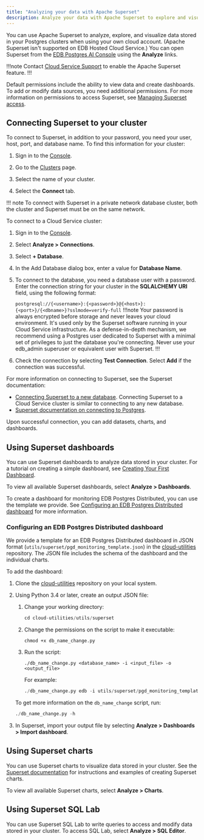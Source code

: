 ```yaml
---
title: "Analyzing your data with Apache Superset"
description: Analyze your data with Apache Superset to explore and visualize data stored in your Postgres clusters.
---
```

You can use Apache Superset to analyze, explore, and visualize data stored in your Postgres clusters when using your own cloud account. (Apache Superset isn't supported on EDB Hosted Cloud Service.) You can open Superset from the [EDB Postgres AI Console](https://portal.biganimal.com/) using the **Analyze** links. 

!!!note
   Contact [Cloud Service Support](../overview/support) to enable the Apache Superset feature. 
!!!

Default permissions include the ability to view data and create dashboards. To add or modify data sources, you need additional permissions. For more information on permissions to access Superset, see [Managing Superset access](../administering_cluster/01a_superset_access).


## Connecting Superset to your cluster

To connect to Superset, in addition to your password, you need your user, host, port, and database name. To find this information for your cluster:

1. Sign in to the [Console](https://portal.biganimal.com/).

3. Go to the [Clusters](https://portal.biganimal.com/clusters) page.
4. Select the name of your cluster.
5. Select the **Connect** tab.

!!! note
    To connect with Superset in a private network database cluster, both the cluster and Superset must be on the same network. 

To connect to a Cloud Service cluster:

1. Sign in to the [Console](https://portal.biganimal.com/).

2. Select **Analyze > Connections**.
3. Select **+ Database**.
4. In the Add Database dialog box, enter a value for **Database Name**.
5. To connect to the database, you need a database user with a password. Enter the connection string for your cluster in the **SQLALCHEMY URI** field, using the following format:

    `postgresql://{<username>}:{<password>}@{<host>}:{<port>}/{<dbname>}?sslmode=verify-full`
   !!!note
   Your password is always encrypted before storage and never leaves your cloud environment. It's used only by the Superset software running in your Cloud Service infrastructure. As a defense-in-depth mechanism, we recommend using a Postgres user dedicated to Superset with a minimal set of privileges to just the database you're connecting. Never use your edb_admin superuser or equivalent user with Superset.
   !!!
   
6. Check the connection by selecting **Test Connection**. Select **Add** if the connection was successful.

For more information on connecting to Superset, see the Superset documentation:
- [Connecting Superset to a new database](https://superset.apache.org/docs/creating-charts-dashboards/creating-your-first-dashboard/#connecting-to-a-new-database). Connecting Superset to a Cloud Service cluster is similar to connecting to any new database.
- [Superset documentation on connecting to Postgres](https://superset.apache.org/docs/databases/postgres/).


Upon successful connection, you can add datasets, charts, and dashboards.


## Using Superset dashboards

You can use Superset dashboards to analyze data stored in your cluster. For a tutorial on creating a simple dashboard, see [Creating Your First Dashboard](https://superset.apache.org/docs/creating-charts-dashboards/creating-your-first-dashboard).

To view all available Superset dashboards, select **Analyze > Dashboards**.

To create a dashboard for monitoring EDB Postgres Distributed, you can use the template we provide. See [Configuring an EDB Postgres Distributed dashboard](#configuring-an-edb-postgres-distributed-dashboard) for more information.

### Configuring an EDB Postgres Distributed dashboard
We provide a template for an EDB Postgres Distributed dashboard in JSON format (`utils/superset/pgd_monitoring_template.json`) in the [cloud-utilities](https://github.com/EnterpriseDB/cloud-utilities) repository. The JSON file includes the schema of the dashboard and the individual charts.

To add the dashboard:

1. Clone the [cloud-utilities](https://github.com/EnterpriseDB/cloud-utilities) repository on your local system.

2. Using Python 3.4 or later, create an output JSON file:

   1. Change your working directory:

      ```py
      cd cloud-utilities/utils/superset
      ```

   1. Change the permissions on the script to make it executable:
      
      ```
      chmod +x db_name_change.py
      ```

   1. Run the script:

      ```
      ./db_name_change.py <database_name> -i <input_file> -o <output_file>
      ```
   
      For example:

      ```py
      ./db_name_change.py edb -i utils/superset/pgd_monitoring_template.json  -o utils/superset/upload.json
      ```

   To get more information on the `db_name_change` script, run:

   ```py
   ./db_name_change.py -h
   ```

3. In Superset, import your output file by selecting **Analyze > Dashboards > Import dashboard**.

## Using Superset charts

You can use Superset charts to visualize data stored in your cluster. See the [Superset documentation](https://superset.apache.org/docs/creating-charts-dashboards/exploring-data) for instructions and examples of creating Superset charts.

To view all available Superset charts, select **Analyze > Charts**.


## Using  Superset SQL Lab

You can use Superset SQL Lab to write queries to access and modify data stored in your cluster. To access SQL Lab, select **Analyze > SQL Editor**.
